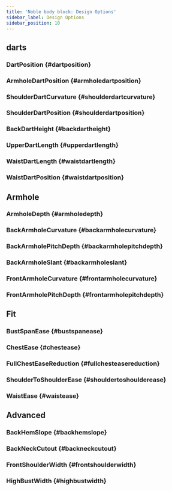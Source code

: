 ```yaml
---
title: 'Noble body block: Design Options'
sidebar_label: Design Options
sidebar_position: 10
---
```



## darts

### DartPosition {#dartposition}

<dartposition />

### ArmholeDartPosition {#armholedartposition}

<armholedartposition />

### ShoulderDartCurvature {#shoulderdartcurvature}

<shoulderdartcurvature />

### ShoulderDartPosition {#shoulderdartposition}

<shoulderdartposition />

### BackDartHeight {#backdartheight}

<backdartheight />

### UpperDartLength {#upperdartlength}

<upperdartlength />

### WaistDartLength {#waistdartlength}

<waistdartlength />

### WaistDartPosition {#waistdartposition}

<waistdartposition />

## Armhole

### ArmholeDepth {#armholedepth}

<armholedepth />

### BackArmholeCurvature {#backarmholecurvature}

<backarmholecurvature />

### BackArmholePitchDepth {#backarmholepitchdepth}

<backarmholepitchdepth />

### BackArmholeSlant {#backarmholeslant}

<backarmholeslant />

### FrontArmholeCurvature {#frontarmholecurvature}

<frontarmholecurvature />

### FrontArmholePitchDepth {#frontarmholepitchdepth}

<frontarmholepitchdepth />

## Fit

### BustSpanEase {#bustspanease}

<bustspanease />

### ChestEase {#chestease}

<chestease />

### FullChestEaseReduction {#fullchesteasereduction}

<fullchesteasereduction />

### ShoulderToShoulderEase {#shouldertoshoulderease}

<shouldertoshoulderease />

### WaistEase {#waistease}

<waistease />

## Advanced

### BackHemSlope {#backhemslope}

<backhemslope />

### BackNeckCutout {#backneckcutout}

<backneckcutout />

### FrontShoulderWidth {#frontshoulderwidth}

<frontshoulderwidth />

### HighBustWidth {#highbustwidth}

<highbustwidth />
